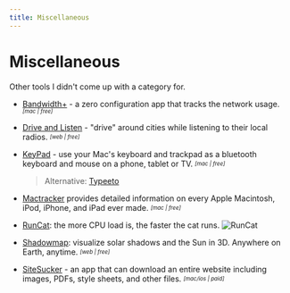 ```yaml
---
title: Miscellaneous
---
```


# Miscellaneous
Other tools I didn't come up with a category for.

- [Bandwidth+](https://apps.apple.com/us/app/bandwidth/id490461369) - a zero configuration app that tracks the network usage. <sub><sup>*[mac | free]*</sup></sub>

- [Drive and Listen](https://driveandlisten.app/) - "drive" around cities while listening to their local radios. <sub><sup>*[web | free]*</sup></sub>

- [KeyPad](https://apps.apple.com/in/app/keypad-bluetooth-keyboard/id1491684442) - use your Mac's keyboard and trackpad as a bluetooth keyboard and mouse on a phone, tablet or TV. <sub><sup>*[mac | free]*</sup></sub>
  > Alternative: [Typeeto](https://mac.eltima.com/bluetooth-keyboard.html)

- [Mactracker](http://mactracker.ca/) provides detailed information on every Apple Macintosh, iPod, iPhone, and iPad ever made. <sub><sup>*[mac | free]*</sup></sub>

- [RunCat](https://kyome.io/runcat/index.html): the more CPU load is, the faster the cat runs.
![RunCat](/runcat.gif "RunCat demo")

- [Shadowmap](https://app.shadowmap.org): visualize solar shadows and the Sun in 3D. Anywhere on Earth, anytime. <sub><sup>*[web | free]*</sup></sub>

- [SiteSucker](https://ricks-apps.com/osx/sitesucker/index.html) - an app that can download an entire website including images, PDFs, style sheets, and other files. <sub><sup>*[mac/ios | paid]*</sup></sub>
